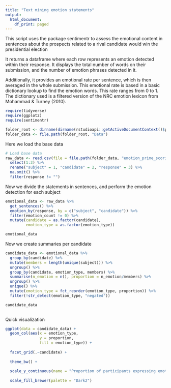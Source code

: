 ```yaml
---
title: "Text mining emotion statements"
output:
  html_document:
    df_print: paged
---
```

This script uses the package sentimentr to assess the emotional content
in sentences about the prospects related to a rival candidate would win
the presidential election

It returns a dataframe where each row represents an emotion detected
within their response. It displays the total number of words on their
submission, and the number of emotion phrases detected in it.

Additionally, it provides an emotional rate per sentence, which is then
averaged in the whole submission. This emotional rate is based in a basic
dictionary lookup to find the emotion words. This rate ranges from 0 to 1.
The dictionary used is a filtered version of the NRC emotion lexicon from
Mohammad & Turney (2010).

```r
require(tidyverse)
require(ggplot2)
require(sentimentr)

folder_root <- dirname(dirname(rstudioapi::getActiveDocumentContext()$path))
folder_data <- file.path(folder_root, "Data")

```

Here we load the base data
```r
# Load base data
raw_data <- read.csv(file = file.path(folder_data, "emotion_prime_scoring.csv")) %>% 
  select(1:3) %>% 
  rename("subject" = 1, "candidate" = 2, "response" = 3) %>% 
  na.omit() %>% 
  filter(response != "")

```

Now we divide the statements in sentences, and perform the emotion detection for each subject
```r
emotional_data <- raw_data %>%
  get_sentences() %>% 
  emotion_by(response, by = c("subject", "candidate")) %>% 
  filter(emotion_count != 0) %>% 
  mutate(candidate = as.factor(candidate),
         emotion_type = as.factor(emotion_type))

emotional_data

```

Now we create summaries per candidate
```r
candidate_data <- emotional_data %>% 
  group_by(candidate) %>% 
  mutate(members = length(unique(subject))) %>% 
  ungroup() %>% 
  group_by(candidate, emotion_type, members) %>% 
  summarise(n_emotion = n(), proportion = n_emotion/members) %>% 
  ungroup() %>% 
  unique() %>% 
  mutate(emotion_type = fct_reorder(emotion_type, proportion)) %>% 
  filter(!str_detect(emotion_type, "negated"))

candidate_data
  

```

Quick visualization
```r
ggplot(data = candidate_data) +
  geom_col(aes(x = emotion_type,
               y = proportion,
               fill = emotion_type)) +
  
  facet_grid(.~candidate) +
  
  theme_bw() +
  
  scale_y_continuous(name = "Proportion of participants expressing emotion") +
  
  scale_fill_brewer(palette = "Dark2")
```


























